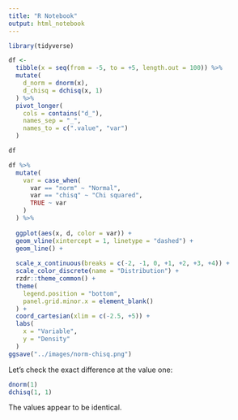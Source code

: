 ```yaml
---
title: "R Notebook"
output: html_notebook
---
```


```r
library(tidyverse)
```


```r
df <- 
  tibble(x = seq(from = -5, to = +5, length.out = 100)) %>% 
  mutate(
    d_norm = dnorm(x),
    d_chisq = dchisq(x, 1)
  ) %>% 
  pivot_longer(
    cols = contains("d_"),
    names_sep = "_",
    names_to = c(".value", "var")
  )

df
```

```r
df %>% 
  mutate(
    var = case_when(
      var == "norm" ~ "Normal",
      var == "chisq" ~ "Chi squared",
      TRUE ~ var
    )
  ) %>% 
  
  ggplot(aes(x, d, color = var)) +
  geom_vline(xintercept = 1, linetype = "dashed") +
  geom_line() +
  
  scale_x_continuous(breaks = c(-2, -1, 0, +1, +2, +3, +4)) +
  scale_color_discrete(name = "Distribution") +
  rzdr::theme_common() +
  theme(
    legend.position = "bottom",
    panel.grid.minor.x = element_blank()
  ) +
  coord_cartesian(xlim = c(-2.5, +5)) +
  labs(
    x = "Variable",
    y = "Density"
  )
ggsave("../images/norm-chisq.png")
```

Let's check the exact difference at the value one:

```r
dnorm(1)
dchisq(1, 1)
```

The values appear to be identical.